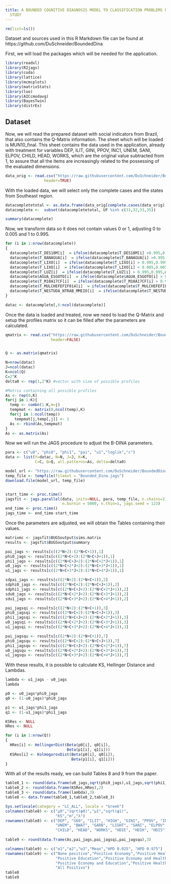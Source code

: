 ---
title: A BOUNDED COGNITIVE DIAGNOSIS MODEL TO CLASSIFICATION PROBLEMS FOR SOCIAL ECONOMICS
  STUDY
---

```{r, message=FALSE}
rm(list=ls())
```

Dataset and sources used in this R Markdown file can be found at https://github.com/DuSchneider/BoundedDina

First, we will load the packages which will be needed for the application.

```{r, message=FALSE}
library(readxl)
library(R2jags)
library(coda)
library(lattice)
library(mcmcplots)
library(matrixStats)
library(loo)
library(AICcmodavg)
library(BayesTwin)
library(distrEx)
```

## Dataset

Now, we will read the prepared dataset with social indicators from Brazil, that also contains the Q-Matrix information. The sheet which will be loaded is MUN10_final. This sheet contains the data used in the application, already with treatment for variables DEP, ILIT, GINI, PPOV, INC1, UNEM, SANI, ELPOV, CHILD, HEAD, WORKS, which are the original value subtracted from 1, to assure that all the items are increasingly related to the possessing of the evaluated dimensions.

```{r, echo=FALSE}
data_orig <- read.csv("https://raw.githubusercontent.com/DuSchneider/BoundedDina/main/atlas_dataset.csv",
                 header=TRUE) 

```

With the loaded data, we will select only the complete cases and the states from Southeast region.

```{r}
datacompletetotal <- as.data.frame(data_orig[complete.cases(data_orig),])
datacomplete <-  subset(datacompletetotal, UF %in% c(31,32,33,35))

summary(datacomplete)
```

Now, we transform data so it does not contain values 0 or 1, adjusting 0 to 0.005 and 1 to 0.995.

```{r}

for (i in 1:nrow(datacomplete))
{
  datacomplete$T_DES18M[i]  = ifelse(datacomplete$T_DES18M[i] >0.995,0.995,datacomplete$T_DES18M[i])
  datacomplete$T_BANAGUA[i]  = ifelse(datacomplete$T_BANAGUA[i] >0.995,0.995,datacomplete$T_BANAGUA[i])
  datacomplete$T_LIXO[i]  = ifelse(datacomplete$T_LIXO[i] > 0.995,0.995,datacomplete$T_LIXO[i])
  datacomplete$T_LIXO[i]  = ifelse(datacomplete$T_LIXO[i] < 0.005,0.005,datacomplete$T_LIXO[i])
  datacomplete$T_LUZ[i]  = ifelse(datacomplete$T_LUZ[i] > 0.995,0.995,datacomplete$T_LUZ[i])
  datacomplete$AGUA_ESGOTO[i]  = ifelse(datacomplete$AGUA_ESGOTO[i] > 0.995,0.995,datacomplete$AGUA_ESGOTO[i])
  datacomplete$T_M10A17CF[i]  = ifelse(datacomplete$T_M10A17CF[i] > 0.995,0.995,datacomplete$T_M10A17CF[i])
  datacomplete$T_MULCHEFEFIF014[i]  = ifelse(datacomplete$T_MULCHEFEFIF014[i] > 0.995,0.995,datacomplete$T_MULCHEFEFIF014[i])
  datacomplete$T_NESTUDA_NTRAB_MMEIO[i]  = ifelse(datacomplete$T_NESTUDA_NTRAB_MMEIO[i] > 0.995,0.995,datacomplete$T_NESTUDA_NTRAB_MMEIO[i])
}

datac <- datacomplete[,6:ncol(datacomplete)]
```

Once the data is loaded and treated, now we need to load the Q-Matrix and setup the profiles matrix so it can be filled after the parameters are calculated.

```{r}
qmatrix <- read.csv("https://raw.githubusercontent.com/DuSchneider/BoundedDina/main/q_matrix.csv",
                    header=FALSE) 


Q <- as.matrix(qmatrix)

N=nrow(datac) 
J=ncol(datac) 
K=ncol(Q) 
C=2^K 
delta0 <- rep(1,2^K) #vector with size of possible profiles

#Matrix containing all possible profiles
As <- rep(0,K)
for(j in 1:K){
  temp <- combn(1:K,m=j)
  tempmat <- matrix(0,ncol(temp),K)
  for(j in 1:ncol(temp))
    tempmat[j,temp[,j]] <- 1
  As <- rbind(As,tempmat)
}
As <- as.matrix(As)
```

Now we will run the JAGS procedure to adjust the B-DINA parameters.

```{r}
para <- c("u0", "phi0", "phi1", "pai", "u1","loglik","c")
data <- list(Y=datac, N=N, J=J, K=K, 
             C=C, Q=Q, all.patterns=As, delta=delta0)

model_url <- "https://raw.githubusercontent.com/DuSchneider/BoundedDina/main/BDina.jags"
temp_file <- tempfile(fileext = "Bounded_Dina.jags")
download.file(model_url, temp_file)


start_time <- proc.time()
jagsfit <- jags.parallel(data, inits=NULL, para, temp_file, n.chains=2, n.iter = 25000, 
                         n.burnin = 5000, n.thin=1, jags.seed = 123)
end_time <- proc.time()
jags_time <- end_time-start_time
```

Once the parameters are adjusted, we will obtain the Tables containing their values.

```{r}
matrixmc <- jagsfit$BUGSoutput$sims.matrix
results <- jagsfit$BUGSoutput$summary

pai_jags <- results[c((2*N+2):(2*N+C+1)),1]
phi0_jags <- results[c((2*N+C+2):(2*N+C+J+1)),1]
phi1_jags <- results[c((2*N+C+J+2):(2*N+C+2*J+1)),1]
u0_jags <- results[c((2*N+C+2*J+2):(2*N+C+3*J+1)),1]
u1_jags <- results[c((2*N+C+3*J+2):(2*N+C+4*J+1)),1]

sdpai_jags <- results[c((2*N+2):(2*N+C+1)),2]
sdphi0_jags <- results[c((2*N+C+2):(2*N+C+J+1)),2]
sdphi1_jags <- results[c((2*N+C+J+2):(2*N+C+2*J+1)),2]
sdu0_jags <- results[c((2*N+C+2*J+2):(2*N+C+3*J+1)),2]
sdu1_jags <- results[c((2*N+C+3*J+2):(2*N+C+4*J+1)),2]

pai_jagsqi <- results[c((2*N+2):(2*N+C+1)),3]
phi0_jagsqi <- results[c((2*N+C+2):(2*N+C+J+1)),3]
phi1_jagsqi <- results[c((2*N+C+J+2):(2*N+C+2*J+1)),3]
u0_jagsqi <- results[c((2*N+C+2*J+2):(2*N+C+3*J+1)),3]
u1_jagsqi <- results[c((2*N+C+3*J+2):(2*N+C+4*J+1)),3]

pai_jagsqu <- results[c((2*N+2):(2*N+C+1)),7]
phi0_jagsqu <- results[c((2*N+C+2):(2*N+C+J+1)),7]
phi1_jagsqu <- results[c((2*N+C+J+2):(2*N+C+2*J+1)),7]
u0_jagsqu <- results[c((2*N+C+2*J+2):(2*N+C+3*J+1)),7]
u1_jagsqu <- results[c((2*N+C+3*J+2):(2*N+C+4*J+1)),7]

```

With these results, it is possible to calculate KS, Hellinger Distance and Lambdas.

```{r}
lambda <- u1_jags - u0_jags
lambda

p0 <- u0_jags*phi0_jags
q0 <- (1-u0_jags)*phi0_jags

p1 <- u1_jags*phi1_jags
q1 <- (1-u1_jags)*phi1_jags

KSRes <- NULL
HRes <- NULL

for (i in 1:nrow(Q))
{
  HRes[i] <- HellingerDist(Beta(p0[i], q0[i]), 
                           Beta(p1[i], q1[i])) 
  KSRes[i] <- KolmogorovDist(Beta(p0[i], q0[i]), 
                             Beta(p1[i], q1[i])) 
}
```

With all of the results ready, we can build Tables 8 and 9 from the paper.

```{r}

table8_1 <- round(data.frame(u0_jags,sqrt(phi0_jags),u1_jags,sqrt(phi1_jags)),3)
table8_2 <- round(data.frame(KSRes,HRes),2)
table8_3 <- round(data.frame(lambda),3)
table8 <- data.frame(table8_1,table8_2,table8_3)

Sys.setlocale(category = "LC_ALL", locale = "Greek")
colnames(table8) <- c("μ0","sqrt(φ0)","μ1","sqrt(φ1)",
                      "KS","m","λ")
rownames(table8) <- c("DEP", "S60", "ILIT", "HIGH", "GINI", "PPOV", "INC1",
                      "UNEM", "BWAT", "GARB", "LIGHT", "SANI", "ELPOV",
                      "CHILD", "HEAD", "WORKS", "HDIE", "HDIH", "HDIS")
  
table9 <- round(data.frame(As,pai_jags,pai_jagsqi,pai_jagsqu),3)

colnames(table9) <- c("α1","α2","α3","Mean","HPD 0.025", "HPD 0.975")
rownames(table9) <- c("None positive","Positive Economy","Positive Health",
                      "Positive Education","Positive Economy and Health",
                      "Positive Economy and Education","Positive Health and Economy",
                      "All Positivo")
table8
table9


```

